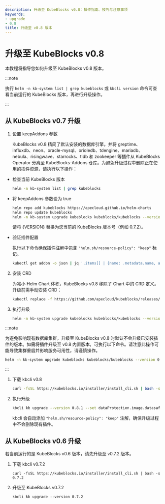 ```yaml
---
description: 升级至 KubeBlocks v0.8：操作指南、技巧与注意事项
keywords:
- upgrade
- 0.8
title: 升级至 v0.8 版本
---
```


# 升级至 KubeBlocks v0.8

本教程将指导您如何升级至 KubeBlocks v0.8 版本。

:::note

执行 `helm -n kb-system list | grep kubeblocks` 或 `kbcli version` 命令可查看当前运行的 KubeBlocks 版本，再进行升级操作。

:::

## 从 KubeBlocks v0.7 升级

<Tabs>

<TabItem value="Helm" label="Helm" default>

1. 设置 keepAddons 参数

    KubeBlocks v0.8 精简了默认安装的数据库引擎，并将 greptime、influxdb、neon、oracle-mysql、orioledb、tdengine、mariadb、nebula、risingwave、starrocks、tidb 和 zookeeper 等插件从 KubeBlocks Operator 分离至 KubeBlocks-Addons 仓库。为避免升级过程中删除正在使用的插件资源，请执行以下操作：

- 检查当前 KubeBlocks 版本

    ```bash
    helm -n kb-system list | grep kubeblocks
    ```

- 将 keepAddons 参数设为 true

    ```bash
    helm repo add kubeblocks https://apecloud.github.io/helm-charts
    helm repo update kubeblocks
    helm -n kb-system upgrade kubeblocks kubeblocks/kubeblocks --version \{VERSION\} --set keepAddons=true
    ```

    请将 \{VERSION\} 替换为您当前的 KubeBlocks 版本号（例如 0.7.2）。

- 验证插件配置

    执行以下命令确保插件注解中包含 `"helm.sh/resource-policy": "keep"` 标记。

    ```bash
    kubectl get addon -o json | jq '.items[] | {name: .metadata.name, annotations: .metadata.annotations}'
    ```

2. 安装 CRD

    为减小 Helm Chart 体积，KubeBlocks v0.8 移除了 Chart 中的 CRD 定义。升级前需手动安装 CRD：

    ```bash
    kubectl replace -f https://github.com/apecloud/kubeblocks/releases/download/v0.8.1/kubeblocks_crds.yaml
    ```

3. 执行升级

    ```bash
    helm -n kb-system upgrade kubeblocks kubeblocks/kubeblocks --version 0.8.1 --set dataProtection.image.datasafed.tag=0.1.0
    ```

:::note

为避免影响现有数据库集群，升级至 KubeBlocks v0.8 时默认不会升级已安装插件的版本。如需将插件升级至 v0.8 内置版本，可执行以下命令。请注意此操作可能导致集群重启并影响服务可用性，请谨慎操作。

```bash
helm -n kb-system upgrade kubeblocks kubeblocks/kubeblocks --version 0.8.1 --set upgradeAddons=true
```

:::

</TabItem>

<TabItem value="kbcli" label="kbcli">

1. 下载 kbcli v0.8

    ```bash
    curl -fsSL https://kubeblocks.io/installer/install_cli.sh | bash -s 0.8.1
    ```

2. 执行升级

    ```bash
    kbcli kb upgrade --version 0.8.1 --set dataProtection.image.datasafed.tag=0.1.0
    ```

    kbcli 会自动添加 `"helm.sh/resource-policy": "keep"` 注解，确保升级过程中不会删除现有插件。

</TabItem>

</Tabs>

## 从 KubeBlocks v0.6 升级

若当前运行的是 KubeBlocks v0.6 版本，请先升级至 v0.7.2 版本。

1. 下载 kbcli v0.7.2

    ```shell
    curl -fsSL https://kubeblocks.io/installer/install_cli.sh | bash -s 0.7.2
    ```

2. 升级至 KubeBlocks v0.7.2

    ```shell
    kbcli kb upgrade --version 0.7.2
    ```
